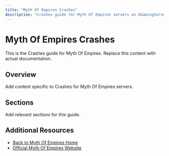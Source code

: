 ```yaml
---
title: "Myth Of Empires Crashes"
description: "Crashes guide for Myth Of Empires servers on XGamingServer"
---
```


# Myth Of Empires Crashes

This is the Crashes guide for Myth Of Empires. Replace this content with actual documentation.

## Overview

Add content specific to Crashes for Myth Of Empires servers.

## Sections

Add relevant sections for this guide.

## Additional Resources

- [Back to Myth Of Empires Home](./index)
- [Official Myth Of Empires Website](https://example.com)
